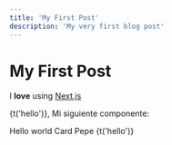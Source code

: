```yaml
---
title: 'My First Post'
description: 'My very first blog post'
---
```



# My First Post

I **love** using [Next.js](https://nextjs.org/)

{t('hello')}, Mi siguiente componente:

<Card className="py-2 bg-green-500">
   Hello world Card Pepe
   {t('hello')}
</Card>

